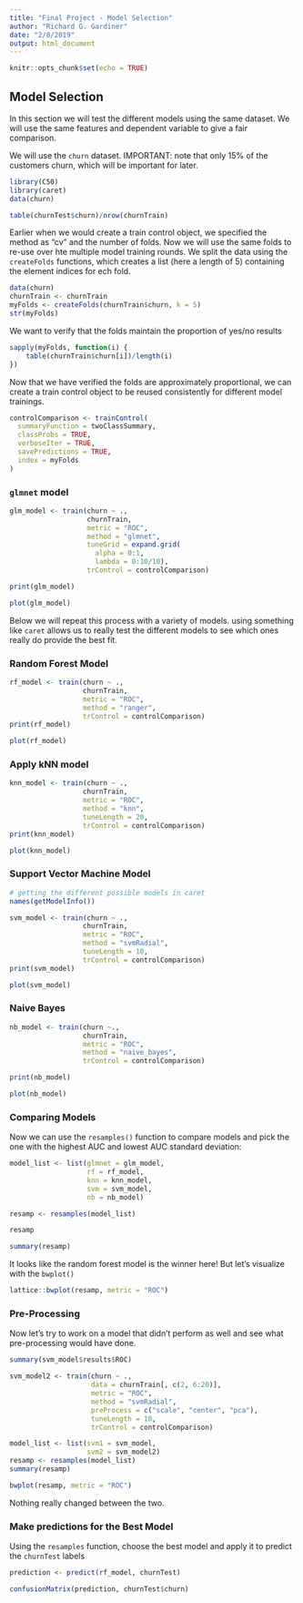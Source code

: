 ```yaml
---
title: "Final Project - Model Selection"
author: "Richard G. Gardiner"
date: "2/8/2019"
output: html_document
---
```


```r
knitr::opts_chunk$set(echo = TRUE)
```


## Model Selection

In this section we will test the different models using the same dataset.  We will use the same features and dependent variable to give a fair comparison.  

We will use the `churn` dataset.  IMPORTANT: note that only 15% of the customers churn, which will be important for later.


```r
library(C50)
library(caret)
data(churn)

table(churnTest$churn)/nrow(churnTrain)
```

Earlier when we would create a train control object, we specified the method as "cv" and the number of folds.  Now we will use the same folds to re-use over hte multiple model training rounds.  We split the data using the `createFolds` functions, which creates a list (here a length of 5) containing the element indices for ech fold.

```r
data(churn)
churnTrain <- churnTrain
myFolds <- createFolds(churnTrain$churn, k = 5)
str(myFolds)
```

We want to verify that the folds maintain the proportion of yes/no results

```r
sapply(myFolds, function(i) {
    table(churnTrain$churn[i])/length(i)
})
```

Now that we have verified the folds are approximately proportional, we can create a train control object to be reused consistently for different model trainings.

```r
controlComparison <- trainControl(
  summaryFunction = twoClassSummary,
  classProbs = TRUE,
  verboseIter = TRUE,
  savePredictions = TRUE,
  index = myFolds
)
```


### `glmnet` model

```r
glm_model <- train(churn ~ .,
                   churnTrain,
                   metric = "ROC",
                   method = "glmnet",
                   tuneGrid = expand.grid(
                     alpha = 0:1,
                     lambda = 0:10/10),
                   trControl = controlComparison)

print(glm_model)
```

```r
plot(glm_model)
```


Below we will repeat this process with a variety of models.  using something like `caret` allows us to really test the different models to see which ones really do provide the best fit.

### Random Forest Model

```r
rf_model <- train(churn ~ .,
                  churnTrain,
                  metric = "ROC", 
                  method = "ranger",
                  trControl = controlComparison)
print(rf_model)
```

```r
plot(rf_model)
```

### Apply kNN model

```r
knn_model <- train(churn ~ .,
                  churnTrain,
                  metric = "ROC", 
                  method = "knn",
                  tuneLength = 20,
                  trControl = controlComparison)
print(knn_model)
```

```r
plot(knn_model)
```

### Support Vector Machine Model

```r
# getting the different possible models in caret
names(getModelInfo())

svm_model <- train(churn ~ .,
                  churnTrain,
                  metric = "ROC", 
                  method = "svmRadial",
                  tuneLength = 10,
                  trControl = controlComparison)
print(svm_model)
```

```r
plot(svm_model)
```


### Naive Bayes

```r
nb_model <- train(churn ~.,
                  churnTrain,
                  metric = "ROC",
                  method = "naive_bayes",
                  trControl = controlComparison)

print(nb_model)
```


```r
plot(nb_model)
```


### Comparing Models

Now we can use the `resamples()` function to compare models and pick the one with the highest AUC and lowest AUC standard deviation:

```r
model_list <- list(glmnet = glm_model,
                   rf = rf_model,
                   knn = knn_model,
                   svm = svm_model,
                   nb = nb_model)

resamp <- resamples(model_list)

resamp
```


```r
summary(resamp)
```


It looks like the random forest model is the winner here!  But let's visualize with the `bwplot()`

```r
lattice::bwplot(resamp, metric = "ROC")
```


### Pre-Processing

Now let's try to work on a model that didn't perform as well and see what pre-processing would have done.

```r
summary(svm_model$results$ROC)
```

```r
svm_model2 <- train(churn ~ .,
                    data = churnTrain[, c(2, 6:20)],
                    metric = "ROC", 
                    method = "svmRadial",
                    preProcess = c("scale", "center", "pca"),
                    tuneLength = 10,
                    trControl = controlComparison)

model_list <- list(svm1 = svm_model,
                   svm2 = svm_model2)
resamp <- resamples(model_list)
summary(resamp)
```

```r
bwplot(resamp, metric = "ROC")
```

Nothing really changed between the two.


### Make predictions for the Best Model

Using the `resamples` function, choose the best model and apply it to predict the `churnTest` labels

```r
prediction <- predict(rf_model, churnTest)

confusionMatrix(prediction, churnTest$churn)
```




